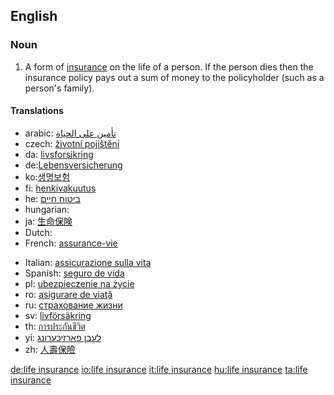 ==English==
{{wikipedia}}
===Noun===
{{en-noun|sg=[[life]] [[insurance]]|-|s}}

# {{context|insurance}} A form of [[insurance]] on the life of a person. If the person dies then the insurance policy pays out a sum of money to the policyholder (such as a person's family).

====Translations====
{{trans-top|A form of [[insurance]]}}
*arabic: [[تأمين على الحياة]]
*czech: [[životní pojištění]]
*da: [[livsforsikring]]
*de:[[Lebensversicherung]]
*ko:[[생명보험]]
*fi: [[henkivakuutus]]
*he: [[ביטוח חיים]]
*hungarian: {{t|hu|életbiztosítás}}
*ja: [[生命保険]]
* Dutch: {{t-|nl|levensverzekering|f}}
* French: [[assurance-vie]] {{f}}
{{trans-mid}}
* Italian: [[assicurazione sulla vita]] {{f}}
* Spanish: [[seguro de vida]] {{m}}
*pl: [[ubezpieczenie na życie]]
*ro: [[asigurare de viaţă]]
*ru: [[страхование жизни]]
*sv: [[livförsäkring]]
*th: [[การประกันชีวิต]]
*yi: [[לעבן פארזיכערונג]]
*zh: [[人壽保險]]
{{trans-bottom}}

[[de:life insurance]]
[[io:life insurance]]
[[it:life insurance]]
[[hu:life insurance]]
[[ta:life insurance]]